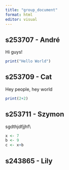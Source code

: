 ```yaml
---
title: "group_document"
format: html
editor: visual
---
```


## s253707 - André

Hi guys!

```r
print("Hello World")
```

## s253709 - Cat

Hey people, hey world

```r
print(2+2)
```

## s253711 - Szymon

sgdthjdfjjhf\\

```r
x <- 7
b <- 9
c <- x+b
```

## **s243865 - Lily**

